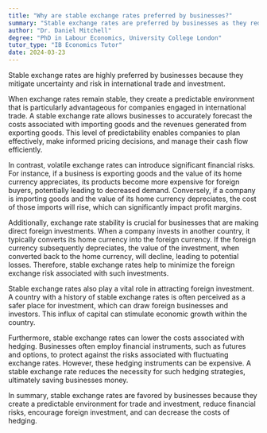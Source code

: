 ```yaml
---
title: "Why are stable exchange rates preferred by businesses?"
summary: "Stable exchange rates are preferred by businesses as they reduce uncertainty and risk in international trade and investment."
author: "Dr. Daniel Mitchell"
degree: "PhD in Labour Economics, University College London"
tutor_type: "IB Economics Tutor"
date: 2024-03-23
---
```


Stable exchange rates are highly preferred by businesses because they mitigate uncertainty and risk in international trade and investment.

When exchange rates remain stable, they create a predictable environment that is particularly advantageous for companies engaged in international trade. A stable exchange rate allows businesses to accurately forecast the costs associated with importing goods and the revenues generated from exporting goods. This level of predictability enables companies to plan effectively, make informed pricing decisions, and manage their cash flow efficiently.

In contrast, volatile exchange rates can introduce significant financial risks. For instance, if a business is exporting goods and the value of its home currency appreciates, its products become more expensive for foreign buyers, potentially leading to decreased demand. Conversely, if a company is importing goods and the value of its home currency depreciates, the cost of those imports will rise, which can significantly impact profit margins.

Additionally, exchange rate stability is crucial for businesses that are making direct foreign investments. When a company invests in another country, it typically converts its home currency into the foreign currency. If the foreign currency subsequently depreciates, the value of the investment, when converted back to the home currency, will decline, leading to potential losses. Therefore, stable exchange rates help to minimize the foreign exchange risk associated with such investments.

Stable exchange rates also play a vital role in attracting foreign investment. A country with a history of stable exchange rates is often perceived as a safer place for investment, which can draw foreign businesses and investors. This influx of capital can stimulate economic growth within the country.

Furthermore, stable exchange rates can lower the costs associated with hedging. Businesses often employ financial instruments, such as futures and options, to protect against the risks associated with fluctuating exchange rates. However, these hedging instruments can be expensive. A stable exchange rate reduces the necessity for such hedging strategies, ultimately saving businesses money.

In summary, stable exchange rates are favored by businesses because they create a predictable environment for trade and investment, reduce financial risks, encourage foreign investment, and can decrease the costs of hedging.
    